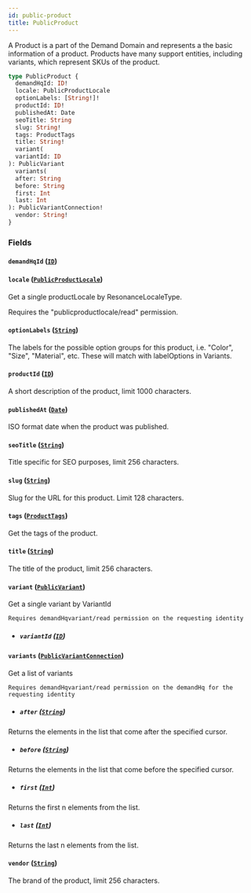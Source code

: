 ```yaml
---
id: public-product
title: PublicProduct
---
```



A Product is a part of the Demand Domain and represents a the basic information of a product.
Products have many support entities, including variants, which represent SKUs of the product.


```graphql
type PublicProduct {
  demandHqId: ID!
  locale: PublicProductLocale
  optionLabels: [String!]!
  productId: ID!
  publishedAt: Date
  seoTitle: String
  slug: String!
  tags: ProductTags
  title: String!
  variant(
  variantId: ID
): PublicVariant
  variants(
  after: String
  before: String
  first: Int
  last: Int
): PublicVariantConnection!
  vendor: String!
}
```


### Fields

#### `demandHqId` ([`ID`](/developers/demandhq-apis/storefront-api/graphql/reference/scalars/id))




#### `locale` ([`PublicProductLocale`](/developers/demandhq-apis/storefront-api/graphql/reference/objects/public-product-locale))

Get a single productLocale by ResonanceLocaleType.
            
Requires the "publicproductlocale/read" permission.


#### `optionLabels` ([`String`](/developers/demandhq-apis/storefront-api/graphql/reference/scalars/string))

The labels for the possible option groups for this product, i.e. "Color", "Size", "Material", etc.
These will match with labelOptions in Variants.


#### `productId` ([`ID`](/developers/demandhq-apis/storefront-api/graphql/reference/scalars/id))

A short description of the product, limit 1000 characters.


#### `publishedAt` ([`Date`](/developers/demandhq-apis/storefront-api/graphql/reference/scalars/date))

ISO format date when the product was published.


#### `seoTitle` ([`String`](/developers/demandhq-apis/storefront-api/graphql/reference/scalars/string))

Title specific for SEO purposes, limit 256 characters.


#### `slug` ([`String`](/developers/demandhq-apis/storefront-api/graphql/reference/scalars/string))

Slug for the URL for this product. Limit 128 characters.


#### `tags` ([`ProductTags`](/developers/demandhq-apis/storefront-api/graphql/reference/objects/product-tags))

Get the tags of the product.


#### `title` ([`String`](/developers/demandhq-apis/storefront-api/graphql/reference/scalars/string))

The title of the product, limit 256 characters.


#### `variant` ([`PublicVariant`](/developers/demandhq-apis/storefront-api/graphql/reference/objects/public-variant))

Get a single variant by VariantId

    Requires demandHqvariant/read permission on the requesting identity
- ##### `variantId` ([`ID`](/developers/demandhq-apis/storefront-api/graphql/reference/scalars/id))




#### `variants` ([`PublicVariantConnection`](/developers/demandhq-apis/storefront-api/graphql/reference/objects/public-variant-connection))

Get a list of variants

    Requires demandHqvariant/read permission on the demandHq for the requesting identity
- ##### `after` ([`String`](/developers/demandhq-apis/storefront-api/graphql/reference/scalars/string))

Returns the elements in the list that come after the specified cursor.


- ##### `before` ([`String`](/developers/demandhq-apis/storefront-api/graphql/reference/scalars/string))

Returns the elements in the list that come before the specified cursor.


- ##### `first` ([`Int`](/developers/demandhq-apis/storefront-api/graphql/reference/scalars/int))

Returns the first n elements from the list.


- ##### `last` ([`Int`](/developers/demandhq-apis/storefront-api/graphql/reference/scalars/int))

Returns the last n elements from the list.


#### `vendor` ([`String`](/developers/demandhq-apis/storefront-api/graphql/reference/scalars/string))

The brand of the product, limit 256 characters.




